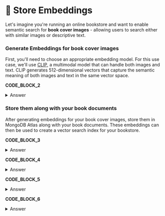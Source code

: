 # 👐 Store Embeddings

Let's imagine you're running an online bookstore and want to enable semantic search for **book cover images** - allowing users to search either with similar images or descriptive text.

### Generate Embeddings for book cover images

First, you'll need to choose an appropriate embedding model. For this use case, we'll use [CLIP](https://huggingface.co/openai/clip-vit-base-patch32), a multimodal model that can handle both images and text. CLIP generates 512-dimensional vectors that capture the semantic meaning of both images and text in the same vector space.


**CODE_BLOCK_2**

<details>
<summary>Answer</summary>
<div>

```Python
embedding_model.encode(image).tolist()
```

</div>
</details>

### Store them along with your book documents

After generating embeddings for your book cover images, store them in MongoDB Atlas along with your book documents. These embeddings can then be used to create a vector search index for your bookstore.

**CODE_BLOCK_3**

<details>
<summary>Answer</summary>
<div>

```Python
collection.find({})
```

</div>
</details>

**CODE_BLOCK_4**

<details>
<summary>Answer</summary>
<div>

```Python
get_embedding(content, "image")
```

</div>
</details>

**CODE_BLOCK_5**

<details>
<summary>Answer</summary>
<div>

```Python
{"$set": {embedding_field: embedding}}
```

</div>
</details>

**CODE_BLOCK_6**

<details>
<summary>Answer</summary>
<div>

```Python
collection.update_one(filter, update)
```

</div>
</details>
